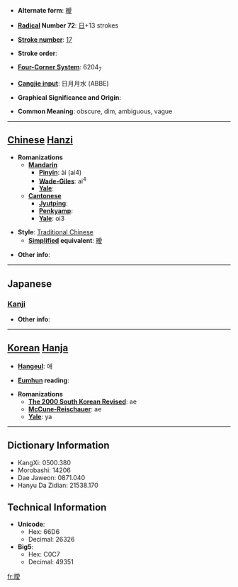 * '''Alternate form''': [[暧]]

* '''[[Wiktionary:Chinese radical index| Radical]] Number 72''': [[Wiktionary:Chinese radical index 日|日]]+13 strokes

* '''[[Wiktionary:Chinese total strokes index|Stroke number]]''': [[Wiktionary:Chinese total strokes index 17|17]]

* '''Stroke order''': 

* '''[[Wiktionary:Chinese four corner index|Four-Corner System]]''': 6204<sub>7</sub>

* '''[[Wiktionary:Chinese Cangjie index|Cangjie input]]''': 日月月水 (ABBE)

* '''Graphical Significance and Origin''': 

* '''Common Meaning''': obscure, dim, ambiguous, vague

----

== [[Chinese]] [[Hanzi]] ==

* '''Romanizations'''
** '''[[Mandarin]]'''
*** '''[[Pinyin]]''': ài (ai4)
*** '''[[Wade-Giles]]''': ai<sup>4</sup>
*** '''[[Yale]]''': 
** '''[[Cantonese]]'''
*** '''[[Jyutping]]''':
*** '''[[Penkyamp]]''': 
*** '''[[Yale]]''': oi3

* '''Style''': [[Traditional Chinese]] 
** '''[[Simplified Chinese|Simplified]] equivalent''': [[暧]]

* '''Other info''': 

----

==Japanese==
===[[Kanji]]===
{{kanji|on readings=[[あい]] (ai)|kun readings=[[くらい]] (kurai)}}

* '''Other info''':  

----

== [[Korean]] [[Hanja]] ==

* '''[[Hangeul]]''': 애

* '''[[Eumhun]] reading''': 

* '''Romanizations'''
** '''[[The 2000 South Korean Revised Romanization|The 2000 South Korean Revised]]''': ae
** '''[[McCune-Reischauer]]''': ae
** '''[[Yale]]''': ya

----

== Dictionary Information ==

* KangXi: 0500.380
* Morobashi: 14206
* Dae Jaweon: 0871.040
* Hanyu Da Zidian: 21538.170

== Technical Information ==

* '''Unicode''':
** Hex: 66D6
** Decimal: 26326
* '''Big5''':
** Hex: C0C7
** Decimal: 49351

[[fr:曖]]
